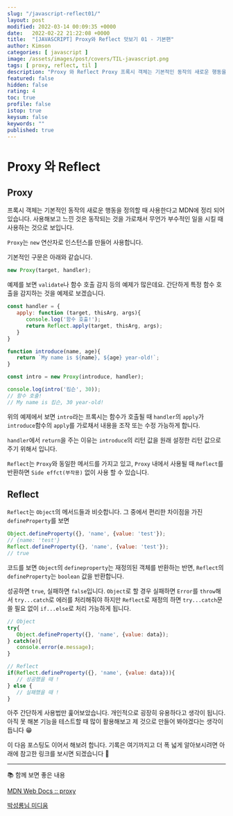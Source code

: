 ```yaml
---
slug: "/javascript-reflect01/"
layout: post
modified: 2022-03-14 00:09:35 +0000
date:   2022-02-22 21:22:08 +0000
title:  "[JAVASCRIPT] Proxy와 Reflect 맛보기 01 - 기본편"
author: Kimson
categories: [ javascript ]
image: /assets/images/post/covers/TIL-javascript.png
tags: [ proxy, reflect, til ]
description: "Proxy 와 Reflect Proxy 프록시 객체는 기본적인 동작의 새로운 행동을 정의할 때 사용한다고 MDN에 정리 되어 있습니다. 사용해보고 느낀 것은 동작되는 것을 가로채서 무언가 부수적인 일을 시킬 때 사용하는 것으로 보입니다."
featured: false
hidden: false
rating: 4
toc: true
profile: false
istop: true
keysum: false
keywords: ""
published: true
---
```


# Proxy 와 Reflect

## Proxy

프록시 객체는 기본적인 동작의 새로운 행동을 정의할 때 사용한다고 MDN에 정리 되어 있습니다. 사용해보고 느낀 것은 동작되는 것을 가로채서 무언가 부수적인 일을 시킬 때 사용하는 것으로 보입니다.

`Proxy`는 `new` 연산자로 인스턴스를 만들어 사용합니다.

기본적인 구문은 아래와 같습니다.

```javascript
new Proxy(target, handler);
```

예제를 보면 `validate`나 함수 호출 감지 등의 예제가 많은데요. 간단하게 특정 함수 호출을 감지하는 것을 예제로 보겠습니다.

```javascript
const handler = {
   apply: function (target, thisArg, args){
      console.log('함수 호출!');
      return Reflect.apply(target, thisArg, args);
   }
}

function introduce(name, age){
   return `My name is ${name}, ${age} year-old!`;
}

const intro = new Proxy(introduce, handler);

console.log(intro('킴슨', 30));
// 함수 호출!
// My name is 킴슨, 30 year-old!
```

위의 예제에서 보면 `intro`라는 프록시는 함수가 호출될 때 `handler`의 `apply`가 `introduce`함수의 `apply`를 가로채서 내용을 조작 또는 수정 가능하게 합니다.

`handler`에서 `return`을 주는 이유는 `introduce`의 리턴 값을 원래 설정한 리턴 값으로 주기 위해서 입니다.

`Reflect`는 `Proxy`와 동일한 메서드를 가지고 있고, `Proxy` 내에서 사용될 때 `Reflect`를 반환하면 `Side effct(부작용)` 없이 사용 할 수 있습니다.

## Reflect

`Reflect`는 `Object`의 메서드들과 비슷합니다. 그 중에서 편리한 차이점을 가진 `defineProperty`를 보면

```javascript
Object.defineProperty({}, 'name', {value: 'test'});
// {name: 'test'}
Reflect.defineProperty({}, 'name', {value: 'test'});
// true
```

코드를 보면 `Object`의 `defineproperty`는 재정의된 객체를 반환하는 반면, `Reflect`의 `defineProperty`는 `boolean` 값을 반환합니다.

성공하면 `true`, 실패하면 `false`입니다. `Object`로 할 경우 실패하면 `Error`를 `throw`해서 `try...catch`로 에러를 처리해줘야 하지만 `Reflect`로 재정의 하면 `try...catch`문 쓸 필요 없이 `if...else`로 처리 가능하게 됩니다.

```javascript
// Object
try{
   Object.defineProperty({}, 'name', {value: data});
} catch(e){
   console.error(e.message);
}

// Reflect
if(Reflect.defineProperty({}, 'name', {value: data})){
   // 성공했을 때 !
} else {
   // 실패했을 때 !
}
```

아주 간단하게 사용법만 훑어보았습니다. 개인적으로 굉장히 유용하다고 생각이 됩니다. 아직 못 해본 기능을 테스트할 때 많이 활용해보고 제 것으로 만들어 봐야겠다는 생각이 듭니다 😁

이 다음 포스팅도 이어서 해보려 합니다. 기록은 여기까지고 더 폭 넓게 알아보시려면 아래에 참고한 링크를 보시면 되겠습니다 👋

-----

📚 함께 보면 좋은 내용

[MDN Web Docs :: proxy](https://developer.mozilla.org/ko/docs/Web/JavaScript/Reference/Global_Objects/Proxy)

[박성룡님 미디움](https://pks2974.medium.com/javascript-proxy-%EC%99%80-reflect-%EA%B0%84%EB%8B%A8-%EC%A0%95%EB%A6%AC%ED%95%98%EA%B8%B0-5f1ccaa51b2e)